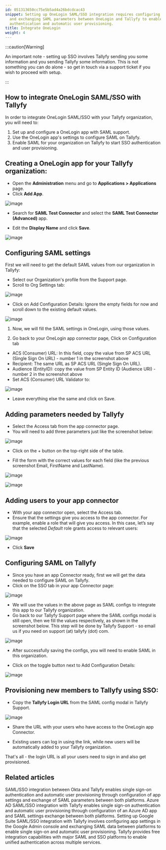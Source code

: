 ```yaml
---
id: 051313650cc75e5b5ad4a26bdcdcac43
snippet: Setting up OneLogin SAML/SSO integration requires configuring an app connector
  and exchanging SAML parameters between OneLogin and Tallyfy to enable single sign-on
  authentication and automatic user provisioning.
title: Integrate OneLogin
weight: 4
---
```


:::caution[Warning]

An important note - setting up SSO involves Tallyfy sending you some information and you sending Tallyfy some information. This is not something you can do alone - so get in touch via a support ticket if you wish to proceed with setup.

:::

## How to integrate OneLogin SAML/SSO with Tallyfy

In order to integrate OneLogin SAML/SSO with your Tallyfy organization, you will need to:

1. Set up and configure a OneLogin app with SAML support.
2. Use the OneLogin app's settings to configure SAML on Tallyfy.
3. Enable SAML for your organization on Tallyfy to start SSO authentication and user provisioning.

## Creating a OneLogin app for your Tallyfy organization:

- Open the **Administration** menu and go to **Applications > Applications** page.
- Click **Add App**.

![image](https://screenshots.tallyfy.com/onelogin-1.png)

- Search for **SAML Test Connector** and select the **SAML Test Connector (Advanced)** app.

- Edit the **Display Name** and click **Save**.

![image](https://screenshots.tallyfy.com/onelogin-2.png)

## Configuring SAML settings

First we will need to get the default SAML values from our organization in Tallyfy:

- Select our Organization's profile from the Support page.
- Scroll to Org Settings tab:

![image](https://screenshots.tallyfy.com/onelogin-3.png)

- Click on Add Configuration Details: Ignore the empty fields for now and scroll down to the existing default values.

![image](https://screenshots.tallyfy.com/onelogin-4.png)

1. Now, we will fill the SAML settings in OneLogin, using those values.

2. Go back to your OneLogin app connector page, Click on Configuration tab

- ACS (Consumer) URL: In this field, copy the value from SP ACS URL (Single Sign On URL) - number 1 in the screenshot above
- Recipient: The same URL as SP ACS URL (Single Sign On URL).
- Audience (EntityID): copy the value from SP Entity ID (Audience URI) - number 2 in the screenshot above
- Set ACS (Consumer) URL Validator to:

![image](https://screenshots.tallyfy.com/onelogin-5.png)

- Leave everything else the same and click on Save.

## Adding parameters needed by Tallyfy

- Select the Access tab from the app connector page.
- You will need to add three parameters just like the screenshot below:

![image](https://screenshots.tallyfy.com/onelogin-6.png)

- Click on the + button on the top-right side of the table.

- Fill the form with the correct values for each field (like the previous screenshot Email, FirstName and LastName).

![image](https://screenshots.tallyfy.com/onelogin-7.png)

![image](https://screenshots.tallyfy.com/onelogin-8.png)

## Adding users to your app connector

- With your app connector open, select the Access tab.
- Ensure that the settings give you access to the app connector. For example, enable a role that will give you access. In this case, let’s say that the selected _Default_ role grants access to relevant users:

![image](https://screenshots.tallyfy.com/onelogin-9.png)

- Click **Save**

## Configuring SAML on Tallyfy

- Since you have an app Connector ready, first we will get the data needed to configure SAML on Tallyfy.
- Click on the SSO tab in your app Connector page:

![image](https://screenshots.tallyfy.com/onelogin-10.png)

- We will use the values in the above page as SAML configs to integrate this app to our Tallyfy organization.
- Go back to our Tallyfy Support page where the SAML configs modal is still open, then we fill the values respectively, as shown in the screenshot below. This step will be done by Tallyfy Support - so email us if you need on support (at) tallyfy (dot) com.

![image](https://screenshots.tallyfy.com/onelogin-11.png)

- After successfully saving the configs, you will need to enable SAML in this organization.

- Click on the toggle button next to Add Configuration Details:

![image](https://screenshots.tallyfy.com/onelogin-12.png)

## Provisioning new members to Tallyfy using SSO:

- Copy the **Tallyfy Login URL** from the SAML config modal in Tallyfy Support.

![image](https://screenshots.tallyfy.com/onelogin-13.png)

- Share the URL with your users who have access to the OneLogin app Connector.

- Existing users can log in using the link, while new users will be automatically added to your Tallyfy organization.

That's all - the login URL is all your users need to sign in and also get provisioned.


## Related articles
<CardGrid>
<LinkTitleCard header="<b>Authentication > Integrate Okta</b>" href="/products/pro/integrations/authentication/how-to-integrate-okta-samlsso-with-tallyfy/" > SAML/SSO integration between Okta and Tallyfy enables single sign-on authentication and automatic user provisioning through configuration of app settings and exchange of SAML parameters between both platforms. </LinkTitleCard>
<LinkTitleCard header="<b>Authentication > Integrate Azure AD</b>" href="/products/pro/integrations/authentication/how-to-integrate-azure-ad-samlsso-with-tallyfy/" > Azure AD SAML/SSO integration with Tallyfy enables single sign-on authentication and automatic user provisioning through configuration of an Azure AD app and SAML settings exchange between both platforms. </LinkTitleCard>
<LinkTitleCard header="<b>Authentication > Integrate Google Suite</b>" href="/products/pro/integrations/authentication/how-to-integrate-google-suite-samlsso-with-tallyfy/" > Setting up Google Suite SAML/SSO integration with Tallyfy involves configuring app settings in the Google Admin console and exchanging SAML data between platforms to enable single sign-on and automatic user provisioning. </LinkTitleCard>
<LinkTitleCard header="<b>Integrations > Authentication and SSO</b>" href="/products/pro/integrations/authentication/" > Tallyfy provides free integration capabilities with major SAML and SSO platforms to enable unified authentication across multiple services. </LinkTitleCard>
</CardGrid>